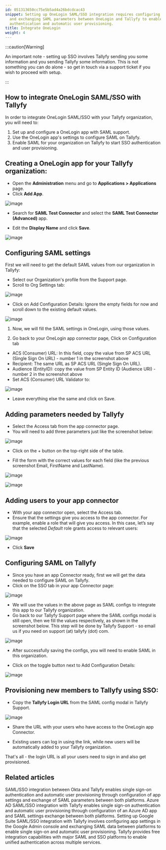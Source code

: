 ```yaml
---
id: 051313650cc75e5b5ad4a26bdcdcac43
snippet: Setting up OneLogin SAML/SSO integration requires configuring an app connector
  and exchanging SAML parameters between OneLogin and Tallyfy to enable single sign-on
  authentication and automatic user provisioning.
title: Integrate OneLogin
weight: 4
---
```


:::caution[Warning]

An important note - setting up SSO involves Tallyfy sending you some information and you sending Tallyfy some information. This is not something you can do alone - so get in touch via a support ticket if you wish to proceed with setup.

:::

## How to integrate OneLogin SAML/SSO with Tallyfy

In order to integrate OneLogin SAML/SSO with your Tallyfy organization, you will need to:

1. Set up and configure a OneLogin app with SAML support.
2. Use the OneLogin app's settings to configure SAML on Tallyfy.
3. Enable SAML for your organization on Tallyfy to start SSO authentication and user provisioning.

## Creating a OneLogin app for your Tallyfy organization:

- Open the **Administration** menu and go to **Applications > Applications** page.
- Click **Add App**.

![image](https://screenshots.tallyfy.com/onelogin-1.png)

- Search for **SAML Test Connector** and select the **SAML Test Connector (Advanced)** app.

- Edit the **Display Name** and click **Save**.

![image](https://screenshots.tallyfy.com/onelogin-2.png)

## Configuring SAML settings

First we will need to get the default SAML values from our organization in Tallyfy:

- Select our Organization's profile from the Support page.
- Scroll to Org Settings tab:

![image](https://screenshots.tallyfy.com/onelogin-3.png)

- Click on Add Configuration Details: Ignore the empty fields for now and scroll down to the existing default values.

![image](https://screenshots.tallyfy.com/onelogin-4.png)

1. Now, we will fill the SAML settings in OneLogin, using those values.

2. Go back to your OneLogin app connector page, Click on Configuration tab

- ACS (Consumer) URL: In this field, copy the value from SP ACS URL (Single Sign On URL) - number 1 in the screenshot above
- Recipient: The same URL as SP ACS URL (Single Sign On URL).
- Audience (EntityID): copy the value from SP Entity ID (Audience URI) - number 2 in the screenshot above
- Set ACS (Consumer) URL Validator to:

![image](https://screenshots.tallyfy.com/onelogin-5.png)

- Leave everything else the same and click on Save.

## Adding parameters needed by Tallyfy

- Select the Access tab from the app connector page.
- You will need to add three parameters just like the screenshot below:

![image](https://screenshots.tallyfy.com/onelogin-6.png)

- Click on the + button on the top-right side of the table.

- Fill the form with the correct values for each field (like the previous screenshot Email, FirstName and LastName).

![image](https://screenshots.tallyfy.com/onelogin-7.png)

![image](https://screenshots.tallyfy.com/onelogin-8.png)

## Adding users to your app connector

- With your app connector open, select the Access tab.
- Ensure that the settings give you access to the app connector. For example, enable a role that will give you access. In this case, let’s say that the selected _Default_ role grants access to relevant users:

![image](https://screenshots.tallyfy.com/onelogin-9.png)

- Click **Save**

## Configuring SAML on Tallyfy

- Since you have an app Connector ready, first we will get the data needed to configure SAML on Tallyfy.
- Click on the SSO tab in your app Connector page:

![image](https://screenshots.tallyfy.com/onelogin-10.png)

- We will use the values in the above page as SAML configs to integrate this app to our Tallyfy organization.
- Go back to our Tallyfy Support page where the SAML configs modal is still open, then we fill the values respectively, as shown in the screenshot below. This step will be done by Tallyfy Support - so email us if you need on support (at) tallyfy (dot) com.

![image](https://screenshots.tallyfy.com/onelogin-11.png)

- After successfully saving the configs, you will need to enable SAML in this organization.

- Click on the toggle button next to Add Configuration Details:

![image](https://screenshots.tallyfy.com/onelogin-12.png)

## Provisioning new members to Tallyfy using SSO:

- Copy the **Tallyfy Login URL** from the SAML config modal in Tallyfy Support.

![image](https://screenshots.tallyfy.com/onelogin-13.png)

- Share the URL with your users who have access to the OneLogin app Connector.

- Existing users can log in using the link, while new users will be automatically added to your Tallyfy organization.

That's all - the login URL is all your users need to sign in and also get provisioned.


## Related articles
<CardGrid>
<LinkTitleCard header="<b>Authentication > Integrate Okta</b>" href="/products/pro/integrations/authentication/how-to-integrate-okta-samlsso-with-tallyfy/" > SAML/SSO integration between Okta and Tallyfy enables single sign-on authentication and automatic user provisioning through configuration of app settings and exchange of SAML parameters between both platforms. </LinkTitleCard>
<LinkTitleCard header="<b>Authentication > Integrate Azure AD</b>" href="/products/pro/integrations/authentication/how-to-integrate-azure-ad-samlsso-with-tallyfy/" > Azure AD SAML/SSO integration with Tallyfy enables single sign-on authentication and automatic user provisioning through configuration of an Azure AD app and SAML settings exchange between both platforms. </LinkTitleCard>
<LinkTitleCard header="<b>Authentication > Integrate Google Suite</b>" href="/products/pro/integrations/authentication/how-to-integrate-google-suite-samlsso-with-tallyfy/" > Setting up Google Suite SAML/SSO integration with Tallyfy involves configuring app settings in the Google Admin console and exchanging SAML data between platforms to enable single sign-on and automatic user provisioning. </LinkTitleCard>
<LinkTitleCard header="<b>Integrations > Authentication and SSO</b>" href="/products/pro/integrations/authentication/" > Tallyfy provides free integration capabilities with major SAML and SSO platforms to enable unified authentication across multiple services. </LinkTitleCard>
</CardGrid>